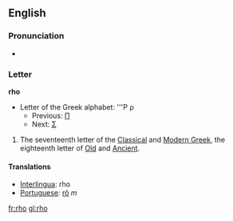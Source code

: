 ==English==
===Pronunciation===
*{{audio|en-us-rho.ogg|Audio (US)}}

===Letter===
'''rho'''
*Letter of the Greek alphabet: '''&#929; &#961;
**Previous: [[pi|&#928;]]
**Next: [[sigma|&#931;]]

# The seventeenth letter of the [[Classical Greek|Classical]] and [[Modern Greek]], the eighteenth letter of [[Old Greek|Old]] and [[Ancient Greek|Ancient]].
==== Translations ====
*[[Interlingua]]: rho
*[[Portuguese]]: [[rô]] ''m''

[[fr:rho]]
[[gl:rho]]